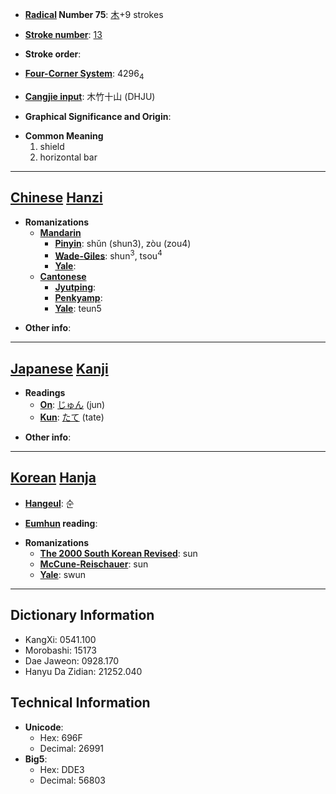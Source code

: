 * '''[[Wiktionary:Chinese radical index| Radical]] Number 75''': [[Wiktionary:Chinese radical index 木|木]]+9 strokes

* '''[[Wiktionary:Chinese total strokes index|Stroke number]]''': [[Wiktionary:Chinese total strokes index 13|13]]

* '''Stroke order''': 

* '''[[Wiktionary:Chinese four corner index|Four-Corner System]]''': 4296<sub>4</sub>

* '''[[Wiktionary:Chinese Cangjie index|Cangjie input]]''': 木竹十山 (DHJU)

* '''Graphical Significance and Origin''': 

* '''Common Meaning'''
*#shield
*# horizontal bar


----

== [[Chinese]] [[Hanzi]] ==

* '''Romanizations'''
** '''[[Mandarin]]'''
*** '''[[Pinyin]]''': shǔn (shun3), zòu (zou4)
*** '''[[Wade-Giles]]''': shun<sup>3</sup>, tsou<sup>4</sup>
*** '''[[Yale]]''': 
** '''[[Cantonese]]'''
*** '''[[Jyutping]]''':
*** '''[[Penkyamp]]''': 
*** '''[[Yale]]''': teun5

* '''Other info''': 

----

== [[Japanese]] [[Kanji]] ==

* '''Readings'''
** '''[[On]]''': [[じゅん]] (jun)
** '''[[Kun]]''': [[たて]] (tate)

* '''Other info''':  

----

== [[Korean]] [[Hanja]] ==

* '''[[Hangeul]]''': 순

* '''[[Eumhun]] reading''': 

* '''Romanizations'''
** '''[[The 2000 South Korean Revised Romanization|The 2000 South Korean Revised]]''': sun
** '''[[McCune-Reischauer]]''': sun
** '''[[Yale]]''': swun

----

== Dictionary Information ==

* KangXi: 0541.100
* Morobashi: 15173
* Dae Jaweon: 0928.170
* Hanyu Da Zidian: 21252.040

== Technical Information ==

* '''Unicode''':
** Hex: 696F
** Decimal: 26991
* '''Big5''':
** Hex: DDE3
** Decimal: 56803